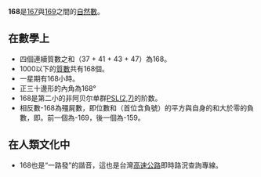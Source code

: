 {{Unreferenced|time=2020-05-24T09:45:11+00:00}}
{{noteTA|G1=Math}}
{{整数
| 质因数分解 = <math>2^3 \times 3 \times 7</math>
| 罗马数字 = CLXVIII
}}
'''168'''是[[167|167]]與[[169|169]]之間的[[自然数|自然數]]。

== 在數學上 ==
{{數字性質|use math=yes}}
*四個連續質數之和（37 + 41 + 43 + 47）為168。
*1000以下的[[質數|質數]]共有168個。
*一星期有168小時。
*正三十邊形的內角為168°
*168是第二小的非阿贝尔单群[[七元域上二阶方阵的特殊射影线性群|PSL(2,7)]]的阶数。
*相反數-168為殭屍數，即位數和（首位含負號）的平方與自身的和大於零的負數，即{{計算結果|-168+(-1+6+8)^2}}。前一個為-169，後一個為-159{{OEIS|A328933}}。

== 在人類文化中 ==
*168也是“一路發”的諧音，這也是台灣[[高速公路|高速公路]]即時路況查詢專線。

{{數小作品}}